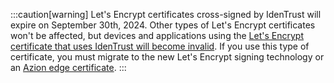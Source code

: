 :::caution[warning]
Let's Encrypt certificates cross-signed by IdenTrust will expire on September 30th, 2024. Other types of Let's Encrypt certificates won't be affected, but devices and applications using the [Let's Encrypt certificate that uses IdenTrust will become invalid](https://letsencrypt.org/2023/07/10/cross-sign-expiration.html). If you use this type of certificate, you must migrate to the new Let's Encrypt signing technology or an [Azion edge certificate](/en/documentation/products/build/edge-application/digital-certificates/#edge-certificate).
:::